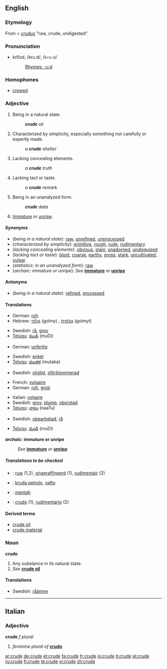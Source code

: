{{wikipedia|dab=crude}}
==English==

===Etymology===
From {{ME.}} < {{L.}} ''[[crudus]]'' "raw, crude, undigested".

===Pronunciation===
* kro͞od, /kruːd/, /<tt>kru:d</tt>/
*: [[Rhymes:English:-uːd|Rhymes: -uːd]]

===Homophones===
* [[crewed]]

===Adjective===
{{en-adj-er-e|crud|e}}

# Being in a natural state.
#: '''''crude''' oil''
# Characterized by simplicity, especially something not carefully or expertly made.
#: ''a '''crude''' shelter''
# Lacking concealing elements.
#: ''a '''crude''' truth''
# Lacking tact or taste.
#: ''a '''crude''' remark''
# {{statistics}} Being in an unanalyzed form.
#: '''''crude''' data''
# {{archaic}} [[immature|Immature]] or [[unripe]].

====Synonyms====
* (''being in a natural state''): [[raw]], [[unrefined]], [[unprocessed]]
* (''characterized by simplicity''): [[primitive]], [[rough]], [[rude]], [[rudimentary]]
* (''lacking concealing elements''): [[obvious]], [[plain]], [[unadorned]], [[undisguised]]
* (''lacking tact or taste''): [[blunt]], [[coarse]], [[earthy]], [[gross]], [[stark]], [[uncultivated]], [[vulgar]]
* (''statistics: in an unanalyzed form''): [[raw]]
* (''archaic: immature or unripe''): ''See'' '''[[immature]]''' ''or'' '''[[unripe]]'''

====Antonyms====
* (''being in a natural state''): [[refined]], [[processed]]

====Translations====

{{trans-top|being in a natural state}}
* German: [[roh]]
* Hebrew: [[גולמי]] (golmy) {{m}}, [[גולמית]] (golmyt) {{f}}
{{trans-mid}}
* Swedish: [[rå]], [[grov]]
* [[Telugu]]: [[ముడి]] (muDi)
{{trans-bottom}}

{{trans-top|characterized by simplicity}}
* German: [[unfertig]]
{{trans-mid}}
* Swedish: [[enkel]]
* [[Telugu]]: [[ముతక]] (mutaka)
{{trans-bottom}}

{{trans-top|lacking concealing elements}}
{{trans-mid}}
* Swedish: [[ohöljd]], [[oförblommerad]]
{{trans-bottom}}

{{trans-top|lacking tact or taste}}
* French: [[vulgaire]] {{m|f}}
* German: [[roh]], [[grob]]
{{trans-mid}}
* Italian: [[volgare]] {{m|f}}
* Swedish: [[grov]], [[plump]], [[oborstad]]
* [[Telugu]]: [[నాటు]] (naaTu)
{{trans-bottom}}

{{trans-top|statistics: in an unanalyzed form}}
* Swedish: [[obearbetad]], [[rå]]
{{trans-mid}}
* [[Telugu]]: [[ముడి]] (muDi)
{{trans-bottom}}

'''''archaic'': immature or unripe'''
: ''See'' '''[[immature]]''' ''or'' '''[[unripe]]'''

=====Translations to be checked=====
<!--Remove this section once all of the translations below have been moved into the tables above.-->
{{checktrans}}

* {{ttbc|Dutch}}: [[ruw]] (1,2), [[ongeraffineerd]] (1), [[rudimentair]] (2)
* {{ttbc|Esperanto}}: [[kruda petrolo]], [[nafto]]
* {{ttbc|Indonesian}}: [[mentah]]
* {{ttbc|Spanish}}: [[crudo]] (1), [[rudimentario]] (2)

====Derived terms====
* [[crude oil]]
* [[crude material]]

===Noun===
'''crude'''

# Any substance in its natural state.
# ''See'' '''[[crude oil]]'''

====Translations====

{{trans-top|any substance in its natural state}}
{{trans-mid}}
* Swedish: [[råämne]] {{n}}
{{trans-bottom}}

----

==Italian==

===Adjective===
'''crude''' ''f plural''

# ''feminine plural of'' '''[[crudo#Italian|crudo]]'''

[[ar:crude]]
[[de:crude]]
[[et:crude]]
[[fa:crude]]
[[fr:crude]]
[[io:crude]]
[[it:crude]]
[[pl:crude]]
[[ru:crude]]
[[fi:crude]]
[[te:crude]]
[[vi:crude]]
[[zh:crude]]